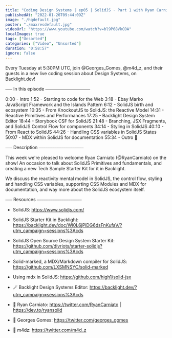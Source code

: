 ```yaml
---
title: "Coding Design Systems | ep05 | SolidJS · Part 1 with Ryan Carniato"
publishedAt: "2022-01-26T09:44:09Z"
image: "./hqdefault.jpg"
poster: "./maxresdefault.jpg"
videoUrl: "https://www.youtube.com/watch?v=bl9P68VkCOA"
localImages: true
tags: ["Unsorted"]
categories: ["Video", "Unsorted"]
duration: "0:58:57"
ignore: false
---
```


Every Tuesday at 5:30PM UTC, join @Georges_Gomes, @m4d_z, and their guests in a new live coding session about Design Systems, on Backlight.dev!

⎯⎯⎯ In this episode ⎯⎯⎯⎯⎯⎯⎯⎯⎯⎯⎯⎯⎯⎯⎯⎯⎯⎯⎯⎯

0:00 - Intro
1:52 - Starting to code for the Web
3:18 - Ebay Marko JavaScript Framework and the Islands Pattern
6:12 - SolidJS birth and ecosystem
10:35 - From KnockoutJS to SolidJS: the Reactive Model
14:31 - Reactive Primitives and Performances
17:25 - Backlight Design System Editor
18:44 - Storybook CSF for SolidJS
21:48 - Branching, JSX Fragments, and SolidJS Control Flow for components
34:14 - Styling in SolidJS
40:10 - From React to SolidJS
44:26 - Handling CSS variables in SolidJS States
50:07 - MDX within SolidJS for documentation
55:34 - Outro 🎁

⎯⎯⎯ Description ⎯⎯⎯⎯⎯⎯⎯⎯⎯⎯⎯⎯⎯⎯⎯⎯⎯⎯⎯⎯

This week we're pleased to welcome Ryan Carniato (@RyanCarniato) on the show! An occasion to talk about SolidJS Primitives and fundamentals, and creating a new Tech Sample Starter Kit for it in Backlight.

We discuss the reactivity mental model in SolidJS, the control flow, styling and handling CSS variables, supporting CSS Modules and MDX for documentation, and way more about the SolidJS ecosystem itself.

⎯⎯⎯ Resources ⎯⎯⎯⎯⎯⎯⎯⎯⎯⎯⎯⎯⎯⎯⎯⎯⎯⎯⎯⎯

- SolidJS: https://www.solidjs.com/
- SolidJS Starter Kit in Backlight: https://backlight.dev/doc/Wl0L6jPiDG6dsFnKufaV/?utm_campaign=sessions%3Acds
- SolidJS Open Source Design System Starter Kit: https://github.com/divriots/starter-solidjs?utm_campaign=sessions%3Acds

- Solid-marked, a MDX/Markdown compiler for SolidJS: https://github.com/LXSMNSYC/solid-marked
- Using mdx in SolidJS: https://github.com/high1/solid-jsx

- 🪄 Backlight Design Systems Editor: https://backlight.dev/?utm_campaign=sessions%3Acds
- 🐥 Ryan Carniato: https://twitter.com/RyanCarniato | https://dev.to/ryansolid
- 🐥 Georges Gomes: https://twitter.com/georges_gomes
- 🐥 m4dz: https://twitter.com/m4d_z
